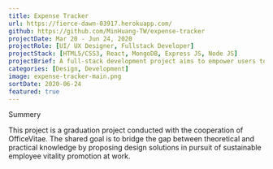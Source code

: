 ```yaml
---
title: Expense Tracker
url: https://fierce-dawn-03917.herokuapp.com/
github: https://github.com/MinHuang-TW/expense-tracker
projectDate: Mar 20 - Jun 24, 2020
projectRole: [UI/ UX Designer, Fullstack Developer]
projectStack: [HTML5/CSS3, React, MongoDB, Express JS, Node JS]
projectBrief: A full-stack development project aims to empower users to track and manage personal income and expense from a perspective of both details and big picture.
categories: [Design, Development]
image: expense-tracker-main.png
sortDate: 2020-06-24
featured: true
---
```


<TitleAnchored>Summery</TitleAnchored>

This project is a graduation project conducted with the cooperation of OfficeVitae. The shared goal is to bridge the gap between theoretical and practical knowledge by proposing design solutions in pursuit of sustainable employee vitality promotion at work.
